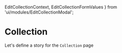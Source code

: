   EditCollectionContext,
  EditCollectionFormValues
} from 'ui/modules/EditCollectionModal';




<Meta title="Pages|Collection" component={Collection}/>


# Collection
Let's define a story for the `Collection` page

<Preview>
  <Story name="Collection page">
    <HeroCollectionContext.Provider value={heroCollectionContext}>
      <EditCollectionContext.Provider value={editCollectionContext}>
        <RecentActivitiesContext.Provider value={recentActivitiesContext}>
          <ActivityPreviewContext.Provider value={activityPreviewContext}>
              <Collection collectionId={'1'} />
          </ActivityPreviewContext.Provider>
        </RecentActivitiesContext.Provider>
      </EditCollectionContext.Provider>
    </HeroCollectionContext.Provider>
  </Story>
</Preview>


